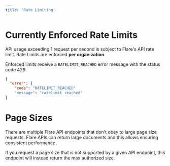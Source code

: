 ```yaml
---
title: 'Rate Limiting'
---
```



# Currently Enforced Rate Limits

API usage exceeding 1 request per second is subject to Flare's API rate limit.
Rate Limits are enforced **per organization**.

Enforced limits receive a `RATELIMIT_REACHED` error message with the status code 429.

<ResponseExample>

```json Example Rate Limit Response
{
  "error": {
    "code": "RATELIMIT_REACHED"
    "message": "ratelimit reached"
}
```

</ResponseExample>


# Page Sizes

There are multiple Flare API endpoints that don't obey to large page size requests.
Flare APIs can return large documents and this allows ensuring consistent performance.


If you request a page size that is not supported by a given API endpoint, this endpoint will instead return the max authorized size.
